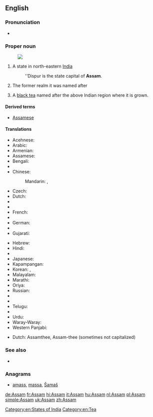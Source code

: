 {{wikipedia}}
==English==

===Pronunciation===
* {{IPA|/əˈsɒm/|lang=en}}

===Proper noun===
{{en-proper noun}}
[[Image:Assam in India (disputed hatched).svg|thumb|]]
# A state in north-eastern [[India]]
#: ''Dispur is the state capital of '''Assam'''.
# {{history}} The former realm it was named after
# A [[black tea]] named after the above Indian region where it is grown.
{{wikipedia|Assam tea}}

====Derived terms====
* [[Assamese]]

====Translations====
{{trans-top|Assam, India}}
* Acehnese: {{tø|ace|Assam}}
* Arabic: {{t-|ar|أسام|m|tr='asām}}
* Armenian: {{t-|hy|Ասսամ|tr=Assam}}
* Assamese: {{t-|as|অসম|tr=ôxôm|sc=Beng}}
* Bengali: {{t-|bn|আসাম|tr=Asam|sc=Beng}}
* {{trreq|bg}}
* Chinese:
*: Mandarin: {{t|cmn|阿薩密邦|sc=Hani}},  {{t|cmn|阿萨密邦|tr=Āsàmì-bāng|sc=Hani}}
* Czech: {{t-|cs|Ásám|m}}
* Dutch: {{t+|nl|Assam|n}}
* {{trreq|eo}}
* {{trreq|fi}}
* French: {{t+|fr|Assam|n}}
* {{trreq|ka}}
* German: {{t+|de|Assam|n}}
* {{trreq|el}}
* Gujarati: {{t-|gu|આસામ|tr=āsāma|sc=Gujr}}
{{trans-mid}}
* Hebrew: {{t-|he|אסאם|tr=}}
* Hindi: {{t-|hi|आसाम|tr=āsām}}
* {{trreq|hu}}
* Japanese: {{t-|ja|アッサム州|tr=Assamu-shū}}
* Kapampangan: {{tø|pam|Assam}}
* Korean: {{t-|ko|아삼 주|tr=Asam ju|sc=Hang}},  {{t-|ko|아삼|tr=Asam|sc=Hang}}
* Malayalam: {{t|ml|ആസാം|tr=āsām|sc=Mlym}}
* Marathi: {{t-|mr|आसाम|tr=āsāma|sc=Deva}}
* Oriya: {{t-|or|ଆସାମ|tr=āsāma|sc=Orya}}
* Russian: {{t-|ru|Ассам|m|tr=Assám}}
* {{trreq|sip}}
* {{trreq|ta}}
* Telugu: {{t+|te|అసోం|tr=asōṃ}}
* {{trreq|uk}}
* Urdu: {{t-|ur|آسام|tr=āsām}}
* Waray-Waray: {{tø|war|Assam}}
* Western Panjabi: {{t+|pnb|آسام}}
{{trans-bottom}}

{{trans-top|Black tea}}
* Dutch: Assamthee, Assam-thee (sometimes not capitalized)
{{trans-mid}}
{{trans-bottom}}

===See also===
* {{list|en|states of India}}

===Anagrams===
* [[amass#English|amass]], [[massa#English|massa]], [[Šamaš#English|Šamaš]]

[[Category:en:States of India]]
[[Category:en:Tea]]

[[de:Assam]]
[[fr:Assam]]
[[hi:Assam]]
[[it:Assam]]
[[hu:Assam]]
[[nl:Assam]]
[[pl:Assam]]
[[simple:Assam]]
[[uk:Assam]]
[[zh:Assam]]
